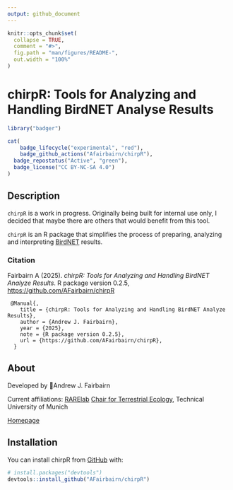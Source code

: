 ```yaml
---
output: github_document
---
```


<!-- README.md is generated from README.Rmd. Please edit that file -->

```r
knitr::opts_chunk$set(
  collapse = TRUE,
  comment = "#>",
  fig.path = "man/figures/README-",
  out.width = "100%"
)
```

# chirpR: Tools for Analyzing and Handling BirdNET Analyse Results

<!-- badges: start -->
```r
library("badger")
```

```r
cat(
	badge_lifecycle("experimental", "red"),
	badge_github_actions("Afairbairn/chirpR"),
  badge_repostatus("Active", "green"),
  badge_license("CC BY-NC-SA 4.0")
)
```
<!-- badges: end -->

## Description

`chirpR` is a work in progress. Originally being built for internal use only, I decided that maybe there are others that would benefit from this tool.

`chirpR` is an R package that simplifies the process of preparing, analyzing and interpreting [BirdNET](https://github.com/birdnet-team/BirdNET-Analyzer) results.

### Citation
Fairbairn A (2025). _chirpR: Tools for Analyzing and Handling BirdNET Analyze Results_. R package version 0.2.5, <https://github.com/AFairbairn/chirpR>

```
 @Manual{,
    title = {chirpR: Tools for Analyzing and Handling BirdNET Analyze Results},
    author = {Andrew J. Fairbairn},
    year = {2025},
    note = {R package version 0.2.5},
    url = {https://github.com/AFairbairn/chirpR},
  }
```

## About

Developed by 🦜Andrew J. Fairbairn

Current affiliations:
[RARElab](https://www.rarelab.org/)
[Chair for Terrestrial Ecology](https://www3.ls.tum.de/en/toek/home/), Technical University of Munich

[Homepage](https://afairbairn.com/)

## Installation

You can install chirpR from [GitHub](https://github.com/) with:

``` r
# install.packages("devtools")
devtools::install_github("AFairbairn/chirpR")
```

